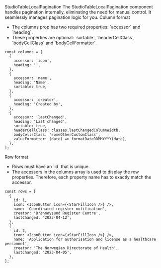 
<Meta of={StudioTableLocalPaginationStories} />

<Heading level={1} size='small'>
  StudioTableLocalPagination
</Heading>
<Paragraph>
  The StudioTableLocalPagination component handles pagination internally, eliminating the need for
  manual control. It seamlessly manages pagination logic for you.
</Paragraph>

<Canvas of={StudioTableLocalPaginationStories.Preview} />

<Heading level={2} size='xsmall'>
  Column format
</Heading>
<ul>
  <li>The columns prop has two required properties: `accessor` and `heading`.</li>
  <li>
    These properties are optional: `sortable`, `headerCellClass`, `bodyCellClass` and
    `bodyCellFormatter`.
  </li>
</ul>

```tsx
const columns = [
  {
    accessor: 'icon',
    heading: '',
  },
  {
    accessor: 'name',
    heading: 'Name',
    sortable: true,
  },
  {
    accessor: 'creator',
    heading: 'Created by',
  },
  {
    accessor: 'lastChanged',
    heading: 'Last changed',
    sortable: true,
    headerCellClass: classes.lastChangedColumnWidth,
    bodyCellsClass: 'someOtherCustomClass',
    valueFormatter: (date) => formatDateDDMMYYYY(date),
  },
];
```

<Heading level={2} size='xsmall'>
  Row format
</Heading>
<ul>
  <li>Rows must have an `id` that is unique.</li>
  <li>
    The accessors in the columns array is used to display the row properties. Therefore, each
    property name has to exactly match the accessor.
  </li>
</ul>

```tsx
const rows = [
  {
    id: 1,
    icon: <IconButton icon={<StarFillIcon />} />,
    name: 'Coordinated register notification',
    creator: 'Brønnøysund Register Centre',
    lastChanged: '2023-04-12',
  },
  {
    id: 2,
    icon: <IconButton icon={<StarFillIcon />} />,
    name: 'Application for authorisation and license as a healthcare personnel',
    creator: 'The Norwegian Directorate of Health',
    lastChanged: '2023-04-05',
  },
];
```
